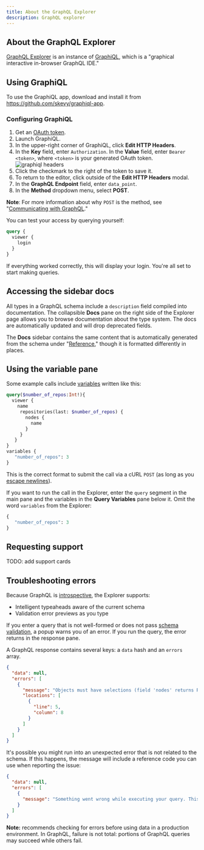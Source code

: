 ```yaml
---
title: About the GraphQL Explorer
description: GraphQL explorer
---
```


## About the GraphQL Explorer

[GraphQL Explorer](/graphql/overview/explorer) is an instance of [GraphiQL](https://github.com/graphql/graphiql), which is a "graphical interactive in-browser GraphQL IDE."

## Using GraphiQL

To use the GraphiQL app, download and install it from https://github.com/skevy/graphiql-app.

### Configuring GraphiQL

1. Get an [OAuth token](/graphql/guides/forming-calls-with-graphql#authenticating-with-graphql).
1. Launch GraphiQL.
1. In the upper-right corner of GraphiQL, click **Edit HTTP Headers**.
1. In the **Key** field, enter `Authorization`. In the **Value** field, enter `Bearer <token>`, where `<token>` is your generated OAuth token.
   ![graphiql headers](/assets/images/developer/graphiql-headers.png)
1. Click the checkmark to the right of the token to save it.
1. To return to the editor, click outside of the **Edit HTTP Headers** modal.
1. In the **GraphQL Endpoint** field, enter `data_point`.
1. In the **Method** dropdown menu, select **POST**.

**Note**: For more information about why `POST` is the method, see "[Communicating with GraphQL](/graphql/guides/forming-calls-with-graphql#communicating-with-graphql)."

You can test your access by querying yourself:

```graphql
query {
  viewer {
    login
  }
}
```

If everything worked correctly, this will display your login. You're all set to start making queries.

## Accessing the sidebar docs

All types in a GraphQL schema include a `description` field compiled into documentation. The collapsible **Docs** pane on the right side of the Explorer page allows you to browse documentation about the type system. The docs are automatically updated and will drop deprecated fields.

The **Docs** sidebar contains the same content that is automatically generated from the schema under "[Reference](/graphql)," though it is formatted differently in places.

## Using the variable pane

Some example calls include [variables](/graphql/guides/forming-calls-with-graphql#working-with-variables) written like this:

```graphql
query($number_of_repos:Int!){
  viewer {
    name
     repositories(last: $number_of_repos) {
       nodes {
         name
       }
     }
   }
}
variables {
   "number_of_repos": 3
}
```

This is the correct format to submit the call via a cURL `POST` (as long as you [escape newlines](/graphql/guides/forming-calls-with-graphql#communicating-with-graphql)).

If you want to run the call in the Explorer, enter the `query` segment in the main pane and the variables in the **Query Variables** pane below it. Omit the word `variables` from the Explorer:

```graphql
{
   "number_of_repos": 3
}
```

## Requesting support

TODO: add support cards

## Troubleshooting errors

Because GraphQL is [introspective](/graphql/guides/introduction-to-graphql#discovering-the-graphql-api), the Explorer supports:

- Intelligent typeaheads aware of the current schema
- Validation error previews as you type

If you enter a query that is not well-formed or does not pass [schema validation](/graphql/guides/introduction-to-graphql#schema), a popup warns you of an error. If you run the query, the error returns in the response pane.

A GraphQL response contains several keys: a `data` hash and an `errors` array.

```json
{
  "data": null,
  "errors": [
    {
      "message": "Objects must have selections (field 'nodes' returns Repository but has no selections)",
      "locations": [
        {
          "line": 5,
          "column": 8
        }
      ]
    }
  ]
}
```

It's possible you might run into an unexpected error that is not related to the schema. If this happens, the message will include a reference code you can use when reporting the issue:

```json
{
  "data": null,
  "errors": [
    {
      "message": "Something went wrong while executing your query. This is most likely a GitHub bug. Please include \"7571:3FF6:552G94B:69F45B7:5913BBEQ\" when reporting this issue."
    }
  ]
}
```

**Note:** recommends checking for errors before using data in a production environment. In GraphQL, failure is not total: portions of GraphQL queries may succeed while others fail.
